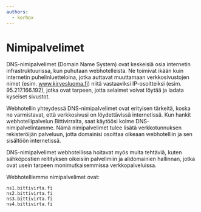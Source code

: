 ```yaml
---
authors:
  - korhox
---
```


# Nimipalvelimet

DNS-nimipalvelimet (Domain Name System) ovat keskeisiä osia internetin infrastruktuurissa, kun puhutaan webhotelleista. Ne toimivat ikään kuin internetin puhelinluetteloina, jotka auttavat muuttamaan verkkosivustojen nimet (esim. www.kirvesluoma.fi) niitä vastaaviksi IP-osoitteiksi (esim. 95.217.166.192), jotka ovat tarpeen, jotta selaimet voivat löytää ja ladata kyseiset sivustot.

Webhotellin yhteydessä DNS-nimipalvelimet ovat erityisen tärkeitä, koska ne varmistavat, että verkkosivusi on löydettävissä internetissä. Kun hankit webhotellipalvelun Bittivirralta, saat käytöösi kolme DNS-nimipalvelintamme. Nämä nimipalvelimet tulee lisätä verkkotunnuksen rekisteröijän palveluun, jotta domainisi osoittaa oikeaan webhotelliin ja sen sisältöön internetissä.

DNS-nimipalvelimet webhotellissa hoitavat myös muita tehtäviä, kuten sähköpostien reitityksen oikeisiin palvelimiin ja alidomainien hallinnan, jotka ovat usein tarpeen monimutkaisemmissa verkkopalveluissa.

Webhotelliemme nimipalvelimet ovat:
```
ns1.bittivirta.fi
ns2.bittivirta.fi
ns3.bittivirta.fi
ns4.bittivirta.fi
```
